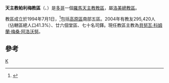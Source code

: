 {{Infobox Roman Catholic diocese
|Roman Catholic Diocese of = 天主教帕利梅教區
|Latin name of diocese = Dioecesis Kpalimensis
|image =
|caption =
|location = [[多哥|多哥]]
|territory =
|population =295,420

|rite = 拉丁禮
|patron =
|province =洛美
|established = 1994年
|cathedral = 聖神主教座堂
|co-cathedral =
|leadership = 主教
|website =[http://diocesedekpalime.tg/ 官方網頁]
|教宗 =
|metropolitan =
|ordinary = 貝努瓦·科姆蘭·梅桑·阿洛沃努
|coadjutor bishop =
|auxiliary =
}}

'''天主教帕利梅教區'''（{{lang-la|Dioecesis Kpalimensis}}、{{lang-fr|Diocèse de Kpalimé}}）是[[多哥|多哥]]一個[[羅馬天主教|羅馬天主教]][[教區|教區]]，屬[[天主教洛美總教區|洛美總教區]]。

教區成立於1994年7月1日，<ref>{{Cite web |url=http://www.vatican.va/holy_father/john_paul_ii/apost_constitutions/documents/hf_jp-ii_apc_19940701_kpalimensis_lt.html |title=成立教區的宗座憲令 |access-date=2014-01-14 |archive-date=2014-05-17 |archive-url=https://web.archive.org/web/20140517001858/http://www.vatican.va/holy_father/john_paul_ii/apost_constitutions/documents/hf_jp-ii_apc_19940701_kpalimensis_lt.html |dead-url=no }}</ref>包括[[高原區|高原區]]南部五區。2004年有教友295,420人（佔轄區總人口41.3%）、廿六個堂區、七十名司鐸。現任教區主教為[[貝努瓦·科姆蘭·梅桑·阿洛沃努|貝努瓦·科姆蘭·梅桑·阿洛沃努]]。

==參考==
{{reflist}}
{{多哥天主教教區}}
[[Category:多哥天主教教區|K]]